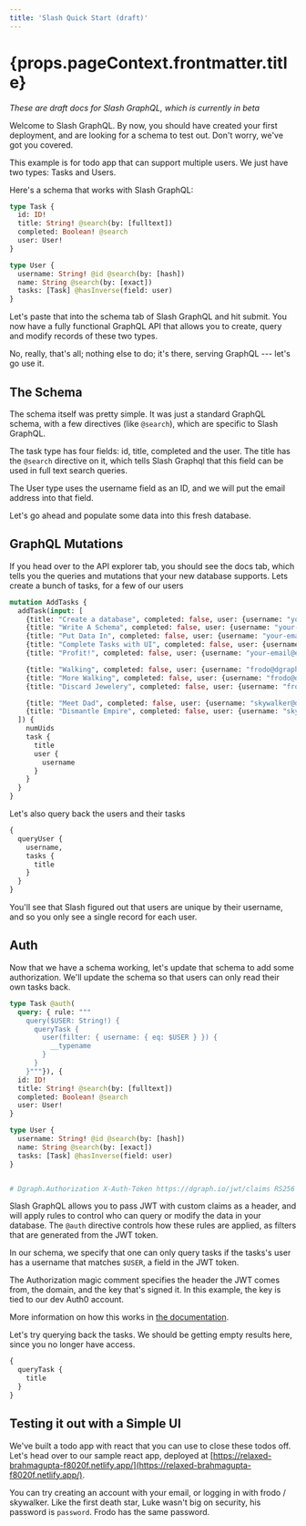 ```yaml
---
title: 'Slash Quick Start (draft)'
---
```

<h1>{props.pageContext.frontmatter.title}</h1>

*These are draft docs for Slash GraphQL, which is currently in beta*

Welcome to Slash GraphQL. By now, you should have created your first deployment, and are looking for a schema to test out. Don't worry, we've got you covered.

This example is for todo app that can support multiple users. We just have two types: Tasks and Users.

Here's a schema that works with Slash GraphQL:

```graphql
type Task {
  id: ID!
  title: String! @search(by: [fulltext])
  completed: Boolean! @search
  user: User!
}

type User {
  username: String! @id @search(by: [hash])
  name: String @search(by: [exact])
  tasks: [Task] @hasInverse(field: user)
}
```

Let's paste that into the schema tab of Slash GraphQL and hit submit. You now have a fully functional GraphQL API that allows you to create, query and modify records of these two types.

No, really, that's all; nothing else to do; it's there, serving GraphQL --- let's go use it.

## The Schema

The schema itself was pretty simple. It was just a standard GraphQL schema, with a few directives (like `@search`), which are specific to Slash GraphQL.

The task type has four fields: id, title, completed and the user. The title has the `@search` directive on it, which tells Slash Graphql that this field can be used in full text search queries.

The User type uses the username field as an ID, and we will put the email address into that field.

Let's go ahead and populate some data into this fresh database.

## GraphQL Mutations

If you head over to the API explorer tab, you should see the docs tab, which tells you the queries and mutations that your new database supports. Lets create a bunch of tasks, for a few of our users

```graphql
mutation AddTasks {
  addTask(input: [
    {title: "Create a database", completed: false, user: {username: "your-email@example.com"}},
    {title: "Write A Schema", completed: false, user: {username: "your-email@example.com"}},
    {title: "Put Data In", completed: false, user: {username: "your-email@example.com"}},
    {title: "Complete Tasks with UI", completed: false, user: {username: "your-email@example.com"}},
    {title: "Profit!", completed: false, user: {username: "your-email@example.com"}},

    {title: "Walking", completed: false, user: {username: "frodo@dgraph.io"}},
    {title: "More Walking", completed: false, user: {username: "frodo@dgraph.io"}},
    {title: "Discard Jewelery", completed: false, user: {username: "frodo@dgraph.io"}},

    {title: "Meet Dad", completed: false, user: {username: "skywalker@dgraph.io"}},
    {title: "Dismantle Empire", completed: false, user: {username: "skywalker@dgraph.io"}}
  ]) {
    numUids
    task {
      title
      user {
        username
      }
    }
  }
}
```

Let's also query back the users and their tasks
```graphql
{
  queryUser {
    username,
    tasks {
      title
    }
  }
}
```

You'll see that Slash figured out that users are unique by their username, and so you only see a single record for each user.

## Auth

Now that we have a schema working, let's update that schema to add some authorization. We'll update the schema so that users can only read their own tasks back.

```graphql
type Task @auth(
  query: { rule: """
    query($USER: String!) {
      queryTask {
        user(filter: { username: { eq: $USER } }) {
          __typename
        }
      }
    }"""}), {
  id: ID!
  title: String! @search(by: [fulltext])
  completed: Boolean! @search
  user: User!
}

type User {
  username: String! @id @search(by: [hash])
  name: String @search(by: [exact])
  tasks: [Task] @hasInverse(field: user)
}


# Dgraph.Authorization X-Auth-Token https://dgraph.io/jwt/claims RS256 "-----BEGIN PUBLIC KEY-----\nMIIBIjANBgkqhkiG9w0BAQEFAAOCAQ8AMIIBCgKCAQEAp/qw/KXH23bpOuhXzsDp\ndo9bGNqjd/OkH2LkCT0PKFx5i/lmvFXdd04fhJD0Z0K3pUe7xHcRn1pIbZWlhwOR\n7siaCh9L729OQjnrxU/aPOKwsD19YmLWwTeVpE7vhDejhnRaJ7Pz8GImX/z/Xo50\nPFSYdX28Fb3kssfo+cMBz2+7h1prKeLZyDk30ItK9MMj9S5y+UKHDwfLV/ZHSd8m\nVVEYRXUNNzLsxD2XaEC5ym2gCjEP1QTgago0iw3Bm2rNAMBePgo4OMgYjH9wOOuS\nVnyvHhZdwiZAd1XtJSehORzpErgDuV2ym3mw1G9mrDXDzX9vr5l5CuBc3BjnvcFC\nFwIDAQAB\n-----END PUBLIC KEY-----"

```

Slash GraphQL allows you to pass JWT with custom claims as a header, and will apply rules to control who can query or modify the data in your database. The `@auth` directive controls how these rules are applied, as filters that are generated from the JWT token.

In our schema, we specify that one can only query tasks if the tasks's user has a username that matches `$USER`, a field in the JWT token.

The Authorization magic comment specifies the header the JWT comes from, the domain, and the key that's signed it. In this example, the key is tied to our dev Auth0 account.

More information on how this works in [the documentation](../authorization/).

Let's try querying back the tasks. We should be getting empty results here, since you no longer have access.

```graphql
{
  queryTask {
    title
  }
}
```

## Testing it out with a Simple UI

We've built a todo app with react that you can use to close these todos off. Let's head over to our sample react app, deployed at [https://relaxed-brahmagupta-f8020f.netlify.app/](https://relaxed-brahmagupta-f8020f.netlify.app/).

You can try creating an account with your email, or logging in with frodo / skywalker. Like the first death star, Luke wasn't big on security, his password is `password`. Frodo has the same password.
